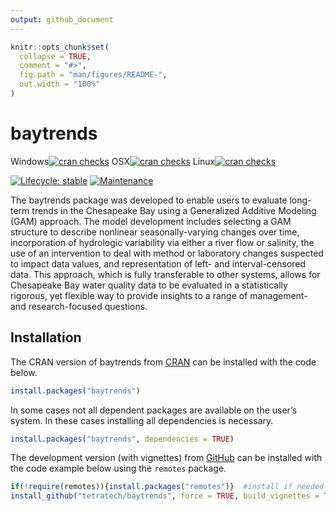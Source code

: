 ```yaml
---
output: github_document
---
```


<!-- README.md is generated from README.Rmd. Please edit that file -->

```r
knitr::opts_chunk$set(
  collapse = TRUE,
  comment = "#>",
  fig.path = "man/figures/README-",
  out.width = "100%"
)
```

# baytrends

<!-- badges: start -->
<!--
CRAN check ALL
[![cran checks](https://cranchecks.info/badges/summary/baytrends)](https://cranchecks.info/badges/summary/baytrends) All flavors-->
Windows[![cran checks](https://cranchecks.info/badges/flavor/windows/baytrends)](https://cranchecks.info/badges/flavor/windows/baytrends) 
OSX[![cran checks](https://cranchecks.info/badges/flavor/osx/baytrends)](https://cranchecks.info/badges/flavor/osx/baytrends) 
Linux[![cran checks](https://cranchecks.info/badges/flavor/linux/baytrends)](https://cranchecks.info/badges/flavor/linux/baytrends)

[![Lifecycle: stable](https://img.shields.io/badge/lifecycle-stable-brightgreen.svg)](https://lifecycle.r-lib.org/articles/stages.html)
[![Maintenance](https://img.shields.io/badge/Maintained%3F-yes-green.svg)](https://GitHub.com/tetratech/baytrends/graphs/commit-activity)
<!-- badges: end -->
<!-- CRAN version and downloads have errors -->

The baytrends package was developed to enable users to evaluate long-term trends
in the Chesapeake Bay using a Generalized Additive Modeling (GAM) approach. The
model development includes selecting a GAM structure to describe nonlinear 
seasonally-varying changes over time, incorporation of hydrologic variability 
via either a river flow or salinity, the use of an intervention to deal with 
method or laboratory changes suspected to impact data values, and representation
of left- and interval-censored data. This approach, which is fully transferable
to other systems, allows for Chesapeake Bay water quality data to be evaluated 
in a statistically rigorous, yet flexible way to provide insights to a range of 
management- and research-focused questions.

## Installation

The CRAN version of baytrends from [CRAN](https://CRAN.R-project.org) 
can be installed with the code below.

``` r
install.packages("baytrends")
```

In some cases not all dependent packages are available on the user's system.
In these cases installing all dependencies is necessary.

```r
install.packages("baytrends", dependencies = TRUE)
```

The development version (with vignettes) from [GitHub](https://github.com/) 
can be installed with the code example below using the `remotes` package.

``` r
if(!require(remotes)){install.packages("remotes")}  #install if needed
install_github("tetratech/baytrends", force = TRUE, build_vignettes = TRUE)
```
